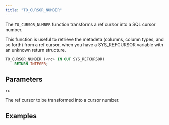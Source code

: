 ```yaml
---
title: "TO_CURSOR_NUMBER"
---
```


The `TO_CURSOR_NUMBER` function transforms a ref cursor into a SQL cursor number.

This function is useful to retrieve the metadeta (columns, column types, and so forth) from a ref cursor, when you have a SYS_REFCURSOR variable with an unknown return structure.

```sql
TO_CURSOR_NUMBER (<rc> IN OUT SYS_REFCURSOR)
    RETURN INTEGER;
```

## Parameters

`rc`

 The ref cursor to be transformed into a cursor number.

## Examples

